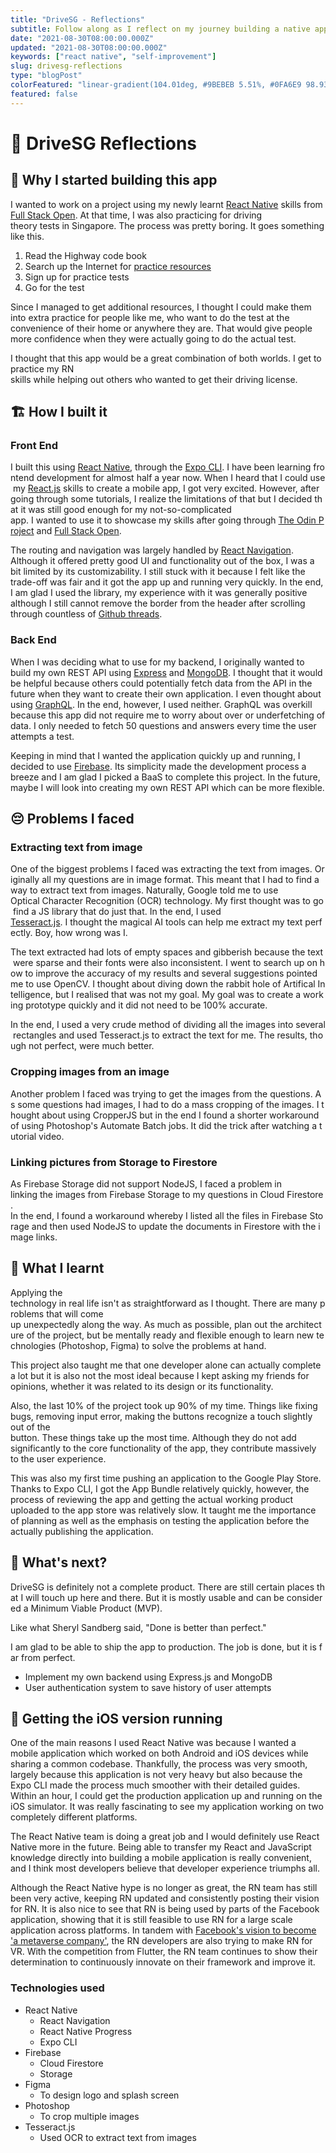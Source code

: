 ```yaml
---
title: "DriveSG - Reflections"
subtitle: Follow along as I reflect on my journey building a native application using React Native.
date: "2021-08-30T08:00:00.000Z"
updated: "2021-08-30T08:00:00.000Z"
keywords: ["react native", "self-improvement"]
slug: drivesg-reflections
type: "blogPost"
colorFeatured: "linear-gradient(104.01deg, #9BEBEB 5.51%, #0FA6E9 98.93%)"
featured: false
---
```


# **📝** DriveSG Reflections

## 🔑 Why I started building this app

I wanted to work on a project using my newly learnt [React Native](https://reactnative.dev/) skills from [Full Stack Open](https://fullstackopen.com/en/). At that time, I was also practicing for driving theory tests in Singapore. The process was pretty boring. It goes something like this.

1. Read the Highway code book
2. Search up the Internet for [practice resources](https://www.tptest.sg/)
3. Sign up for practice tests
4. Go for the test

Since I managed to get additional resources, I thought I could make them into extra practice for people like me, who want to do the test at the convenience of their home or anywhere they are. That would give people more confidence when they were actually going to do the actual test.

I thought that this app would be a great combination of both worlds. I get to practice my RN skills while helping out others who wanted to get their driving license.

## 🏗️ How I built it

### Front End

I built this using [React Native](https://reactnative.dev/), through the [Expo CLI](https://docs.expo.dev/index.html). I have been learning frontend development for almost half a year now. When I heard that I could use my [React.js](https://reactjs.org/) skills to create a mobile app, I got very excited. However, after going through some tutorials, I realize the limitations of that but I decided that it was still good enough for my not-so-complicated app. I wanted to use it to showcase my skills after going through [The Odin Project](https://www.theodinproject.com/) and [Full Stack Open](https://fullstackopen.com/en/).

The routing and navigation was largely handled by [React Navigation](https://reactnavigation.org/). Although it offered pretty good UI and functionality out of the box, I was a bit limited by its customizability. I still stuck with it because I felt like the trade-off was fair and it got the app up and running very quickly. In the end, I am glad I used the library, my experience with it was generally positive although I still cannot remove the border from the header after scrolling through countless of [Github threads](https://github.com/react-navigation/react-navigation/issues/865).

### Back End

When I was deciding what to use for my backend, I originally wanted to build my own REST API using [Express](https://expressjs.com/) and [MongoDB](https://www.mongodb.com/). I thought that it would be helpful because others could potentially fetch data from the API in the future when they want to create their own application. I even thought about using [GraphQL](https://graphql.org/). In the end, however, I used neither. GraphQL was overkill because this app did not require me to worry about over or underfetching of data. I only needed to fetch 50 questions and answers every time the user attempts a test.

Keeping in mind that I wanted the application quickly up and running, I decided to use [Firebase](https://firebase.google.com/). Its simplicity made the development process a breeze and I am glad I picked a BaaS to complete this project. In the future, maybe I will look into creating my own REST API which can be more flexible.

## 😔 Problems I faced

### Extracting text from image

One of the biggest problems I faced was extracting the text from images. Originally all my questions are in image format. This meant that I had to find a way to extract text from images. Naturally, Google told me to use Optical Character Recognition (OCR) technology. My first thought was to go find a JS library that do just that. In the end, I used [Tesseract.js](https://tesseract.projectnaptha.com/). I thought the magical AI tools can help me extract my text perfectly. Boy, how wrong was I.

The text extracted had lots of empty spaces and gibberish because the text were sparse and their fonts were also inconsistent. I went to search up on how to improve the accuracy of my results and several suggestions pointed me to use OpenCV. I thought about diving down the rabbit hole of Artifical Intelligence, but I realised that was not my goal. My goal was to create a working prototype quickly and it did not need to be 100% accurate.

In the end, I used a very crude method of dividing all the images into several rectangles and used Tesseract.js to extract the text for me. The results, though not perfect, were much better.

### Cropping images from an image

Another problem I faced was trying to get the images from the questions. As some questions had images, I had to do a mass cropping of the images. I thought about using CropperJS but in the end I found a shorter workaround of using Photoshop's Automate Batch jobs. It did the trick after watching a tutorial video.

### Linking pictures from Storage to Firestore

As Firebase Storage did not support NodeJS, I faced a problem in linking the images from Firebase Storage to my questions in Cloud Firestore. In the end, I found a workaround whereby I listed all the files in Firebase Storage and then used NodeJS to update the documents in Firestore with the image links.

## 📕 What I learnt

Applying the technology in real life isn't as straightforward as I thought. There are many problems that will come up unexpectedly along the way. As much as possible, plan out the architecture of the project, but be mentally ready and flexible enough to learn new technologies (Photoshop, Figma) to solve the problems at hand.

This project also taught me that one developer alone can actually complete a lot but it is also not the most ideal because I kept asking my friends for opinions, whether it was related to its design or its functionality.

Also, the last 10% of the project took up 90% of my time. Things like fixing bugs, removing input error, making the buttons recognize a touch slightly out of the button. These things take up the most time. Although they do not add significantly to the core functionality of the app, they contribute massively to the user experience.

This was also my first time pushing an application to the Google Play Store. Thanks to Expo CLI, I got the App Bundle relatively quickly, however, the process of reviewing the app and getting the actual working product uploaded to the app store was relatively slow. It taught me the importance of planning as well as the emphasis on testing the application before the actually publishing the application.

## 🤔 What's next?

DriveSG is definitely not a complete product. There are still certain places that I will touch up here and there. But it is mostly usable and can be considered a Minimum Viable Product (MVP).

Like what Sheryl Sandberg said, "Done is better than perfect."

I am glad to be able to ship the app to production. The job is done, but it is far from perfect.

- Implement my own backend using Express.js and MongoDB
- User authentication system to save history of user attempts

## 🍎 Getting the iOS version running

One of the main reasons I used React Native was because I wanted a mobile application which worked on both Android and iOS devices while sharing a common codebase. Thankfully, the process was very smooth, largely because this application is not very heavy but also because the Expo CLI made the process much smoother with their detailed guides. Within an hour, I could get the production application up and running on the iOS simulator. It was really fascinating to see my application working on two completely different platforms.

The React Native team is doing a great job and I would definitely use React Native more in the future. Being able to transfer my React and JavaScript knowledge directly into building a mobile application is really convenient, and I think most developers believe that developer experience triumphs all.

Although the React Native hype is no longer as great, the RN team has still been very active, keeping RN updated and consistently posting their vision for RN. It is also nice to see that RN is being used by parts of the Facebook application, showing that it is still feasible to use RN for a large scale application across platforms. In tandem with [Facebook's vision to become 'a metaverse company'](https://www.theverge.com/22588022/mark-zuckerberg-facebook-ceo-metaverse-interview), the RN developers are also trying to make RN for VR. With the competition from Flutter, the RN team continues to show their determination to continuously innovate on their framework and improve it.

### Technologies used

- React Native
  - React Navigation
  - React Native Progress
  - Expo CLI
- Firebase
  - Cloud Firestore
  - Storage
- Figma
  - To design logo and splash screen
- Photoshop
  - To crop multiple images
- Tesseract.js
  - Used OCR to extract text from images
